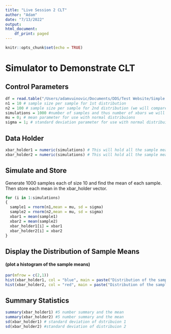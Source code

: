 ```yaml
---
title: "Live Session 2 CLT"
author: "Adam"
date: "7/13/2022"
output:
html_document:
    df_print: paged
---
```


```r
knitr::opts_chunk$set(echo = TRUE)
```

# Simulator to Demonstrate CLT

## Control Parameters
```r
df = read.table("/Users/adamvuinovic/Documents/DDS/Test Website/Simple Website/yob2016.txt",stringsAsFactors = FALSE,header = FALSE,sep = ";")
n1 = 10 # sample size per sample for 1st distribution
n2 = 100 # sample size per sample for 2nd distribution (we will compare these distribuions) 
simulations = 1000 #number of samples and thus number of xbars we will generate.  
mu = 0; # mean parameter for use with normal distribuions
sigma = 1; # standard deviation parameter for use with normal distribuions
```

## Data Holder
```r
xbar_holder1 = numeric(simulations) # This will hold all the sample means for the first distribution.
xbar_holder2 = numeric(simulations) # This will hold all the sample means for the second distribution.
```

## Simulate and Store
Generate 1000 samples each of size 10 and find the mean of each sample.  Then store each mean in the xbar_holder vector.

```r
for (i in 1:simulations)
{ 
  sample1 = rnorm(n1,mean = mu, sd = sigma)
  sample2 = rnorm(n2,mean = mu, sd = sigma)
  xbar1 = mean(sample1)
  xbar2 = mean(sample2)
  xbar_holder1[i] = xbar1
  xbar_holder2[i] = xbar2
}
```

## Display the Distribution of Sample Means 
#### (plot a histogram of the sample means)
```r
par(mfrow = c(2,1))
hist(xbar_holder1, col = "blue", main = paste("Distribution of the sample mean: n = ", n1), xlab = "Dist 1 Sample Means", xlim = c(-4,4))
hist(xbar_holder2, col = "red", main = paste("Distribution of the sample mean: n = ", n2), xlab = "Dist 2 Sample Means", xlim = c(-4,4))
```

## Summary Statistics 
```r
summary(xbar_holder1) #5 number summary and the mean
summary(xbar_holder2) #5 number summary and the mean
sd(xbar_holder1) # standard deviation of dstribuion 1
sd(xbar_holder2) #standard deviation of distribuion 2

```

